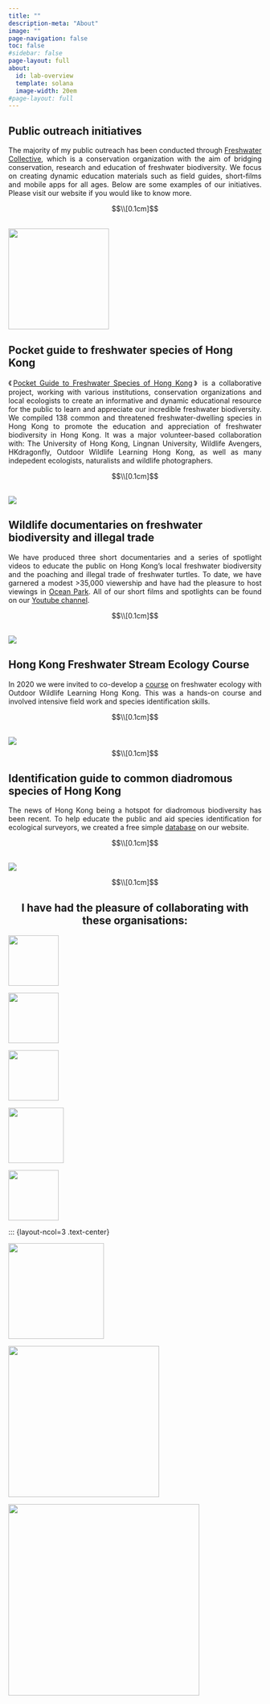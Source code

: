 ```yaml
---
title: ""
description-meta: "About"
image: ""
page-navigation: false
toc: false
#sidebar: false
page-layout: full
about:
  id: lab-overview
  template: solana
  image-width: 20em
#page-layout: full
---
```


:::: {layout="[ 60,-5, 40 ]"}

::: {#first-column}
<h2 style="text-align: left;">Public outreach initiatives</h2>

<p style="text-align: justify;">The majority of my public outreach has been conducted through [Freshwater Collective](https://www.freshwatercollective.org), which is a conservation organization with the aim of bridging conservation, research and education of freshwater biodiversity. We focus on creating dynamic education materials such as field guides, short-films and mobile apps for all ages. Below are some examples of our initiatives. Please visit our website if you would like to know more. </p>

$$\\[0.1cm]$$

:::

::: {#second-column .text-center}
<br>[![](files/images/Logos/FWClogo.png){width="200px"}](https://www.freshwatercollective.org)
:::


::::

:::: {layout="[ 60,-5, 40 ]"}

::: {#first-column}
<h2 style="text-align: left;">Pocket guide to freshwater species of Hong Kong</h2>

<p style="text-align: justify;">《[Pocket Guide to Freshwater Species of Hong Kong](https://apps.apple.com/is/app/freshwater-species-hong-kong/id1540616520)》 is a collaborative project, working with various institutions, conservation organizations and local ecologists to create an informative and dynamic educational resource for the public to learn and appreciate our incredible freshwater biodiversity. We compiled 138 common and threatened freshwater-dwelling species in Hong Kong to promote the education and appreciation of freshwater biodiversity in Hong Kong. It was a major volunteer-based collaboration with: The University of Hong Kong, Lingnan University, Wildlife Avengers, HKdragonfly, Outdoor Wildlife Learning Hong Kong, as well as many indepedent ecologists, naturalists and wildlife photographers. </p>

$$\\[0.1cm]$$

:::

::: {#second-column}
<br>![](files/images/App_preview.avif)

:::

::::

:::: {layout="[ 60,-5, 40 ]"}

::: {#first-column}
<h2 style="text-align: left;">Wildlife documentaries on freshwater biodiversity and illegal trade</h2>

<p style="text-align: justify;">We have produced three short documentaries and a series of spotlight videos to educate the public on Hong Kong's local freshwater biodiversity and the poaching and illegal trade of freshwater turtles. To date, we have garnered a modest >35,000 viewership and have had the pleasure to host viewings in [Ocean Park](https://www.oceanpark.com.hk/en). All of our short films and spotlights can be found on our [Youtube channel](https://www.youtube.com/@FreshwaterCollective/videos). </p>

$$\\[0.1cm]$$

:::

::: {#second-column}
<br>![](files/images/Turtle_Film_FWC.jpg)
:::

::::

:::: {layout="[ 60,-5, 40 ]"}

::: {#first-column}
<h2 style="text-align: left;">Hong Kong Freshwater Stream Ecology Course</h2>

<p style="text-align: justify;">In 2020 we were invited to co-develop a [course](https://www.owlhk.org/en/ecology-training/freshwater-stream-ecology-course/0250001/Hong+Kong+Freshwater+Stream+Ecology+Course) on freshwater ecology with Outdoor Wildlife Learning Hong Kong. This was a hands-on course and involved intensive field work and species identification skills. </p>

$$\\[0.1cm]$$

:::

::: {#second-column}
<br>![](files/images/OWLHK course.avif)
$$\\[0.1cm]$$
:::

::::

:::: {layout="[ 60,-5, 40 ]"}

::: {#first-column}
<h2 style="text-align: left;">Identification guide to common diadromous species of Hong Kong</h2>

<p style="text-align: justify;">The news of Hong Kong being a hotspot for diadromous biodiversity has been recent. To help educate the public and aid species identification for ecological surveyors, we created a free simple [database](https://www.freshwatercollective.org/species-database) on our website.</p>

$$\\[0.1cm]$$

:::

::: {#second-column}
<br>![](files/images/freshwaterdatabase.png)
:::

::::

$$\\[0.1cm]$$
<h2 style="text-align: center;">I have had the pleasure of collaborating with these organisations:</h2>

::: {layout-ncol=5 .text-center}

[![](files/images/Logos/hkulogo.jpg){width=100}](https://www.hku.hk/)

[![](files/images/Logos/Lingnanlogo){width=100}](https://www.ln.edu.hk/)

[![](files/images/Logos/wildlifeillustrationlogo.avif){width=100}](https://www.facebook.com/Wildlifeillustrations.hk/)

[![](files/images/Logos/WWFlogo.jpg){width=110}](https://www.wwf.org.hk/en/)

[![](files/images/Logos/hkdragonflylogo.avif){width=100}](https://en.hkdragonfly.com/)
:::

::: {layout-ncol=3 .text-center}

[![](files/images/Logos/OWLHKlogo.avif){width=190}](https://www.owlhk.org/en/index)

[![](files/images/Logos/AFCDlogo.avif){width=300}](https://www.afcd.gov.hk/english/index.html)

[![](files/images/Logos/hkherplogo.avif){width=380}](https://en.hkherp.org.hk/home)